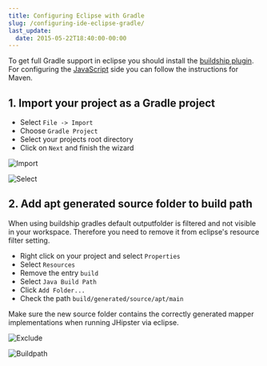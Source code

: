 ```yaml
---
title: Configuring Eclipse with Gradle
slug: /configuring-ide-eclipse-gradle/
last_update:
  date: 2015-05-22T18:40:00-00:00
---
```


To get full Gradle support in eclipse you should install the [buildship plugin](https://gradle.org/eclipse/).
For configuring the [JavaScript](/configuring-ide-eclipse) side you can follow the instructions for Maven.


## 1. Import your project as a Gradle project

- Select ``File -> Import``
- Choose ``Gradle Project``
- Select your projects root directory
- Click on ``Next`` and finish the wizard

![Import](/images/configuring_ide_eclipse_gradle_1.webp)

![Select](/images/configuring_ide_eclipse_gradle_2.webp)


## 2. Add apt generated source folder to build path

When using buildship gradles default outputfolder is filtered and not visible in your workspace.
Therefore you need to remove it from eclipse's resource filter setting.

- Right click on your project and select ``Properties``
- Select ``Resources``
- Remove the entry ``build``
- Select ``Java Build Path``
- Click ``Add Folder...``
- Check the path ``build/generated/source/apt/main``

Make sure the new source folder contains the correctly generated mapper implementations when running JHipster via eclipse.

![Exclude](/images/configuring_ide_eclipse_gradle_3.webp)

![Buildpath](/images/configuring_ide_eclipse_gradle_4.webp)
